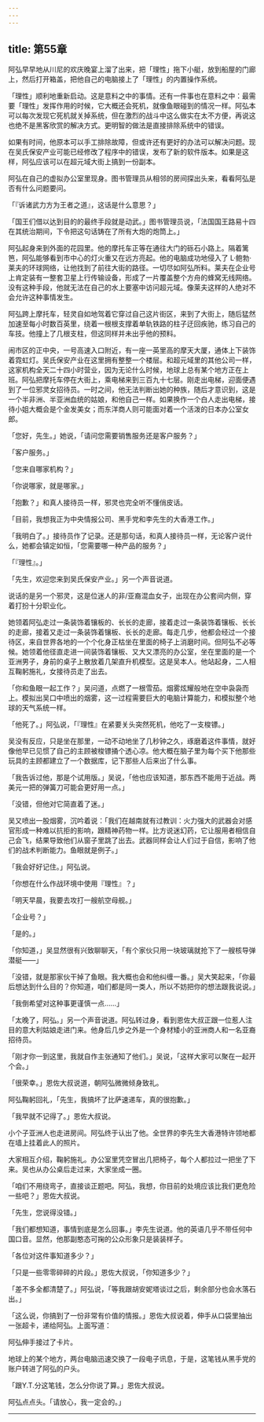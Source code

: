 ```yaml
---
---
---
```

title: 第55章
---

阿弘早早地从川尼的欢庆晚宴上溜了出来，把「理性」拖下小艇，放到船屋的门廊上，然后打开箱盖，把他自己的电脑接上了「理性」的内置操作系统。

「理性」顺利地重新启动。这是意料之中的事情。还有一件事也在意料之中：最需要「理性」发挥作用的时候，它大概还会死机，就像鱼眼碰到的情况一样。阿弘本可以每次发现它死机就关掉系统，但在激烈的战斗中这么做实在太不方便，再说这也绝不是黑客欣赏的解决方式。更明智的做法是直接排除系统中的错误。

如果有时间，他原本可以手工排除故障，但或许还有更好的办法可以解决问题。现在吴氏保安产业可能已经修改了程序中的错误，发布了新的软件版本。如果是这样，阿弘应该可以在超元域大街上搞到一份副本。

阿弘在自己的虚拟办公室里现身。图书管理员从相邻的房间探出头来，看看阿弘是否有什么问题要问。

「『诉诸武力方为王者之道』，这话是什么意思？」

「国王们借以达到目的的最终手段就是动武。」图书管理员说，「法国国王路易十四在其统治期间，下令把这句话铸在了所有大炮的炮筒上。」

阿弘起身来到外面的花园里。他的摩托车正等在通往大门的砾石小路上。隔着篱笆，阿弘能够看到市中心的灯火重又在远方亮起。他的电脑成功地侵入了 L·鲍勃·莱夫的环球网络，让他找到了前往大街的路径。一切尽如阿弘所料。莱夫在企业号上肯定装有一整套卫星上行传输设备，形成了一片覆盖整个方舟的蜂窝无线网络。没有这种手段，他就无法在自己的水上要塞中访问超元域。像莱夫这样的人绝对不会允许这种事情发生。

阿弘跨上摩托车，轻灵自如地驾着它穿过自己这片街区，来到了大街上，随后猛然加速至每小时数百英里，绕着一根根支撑着单轨铁路的柱子迂回疾驰，练习自己的车技。他撞上了几根支柱，但这同样并未出乎他的预料。

闹市区的正中央，一号高速入口附近，有一座一英里高的摩天大厦，通体上下装饰着霓虹灯。吴氏保安产业在这里拥有整整一个楼层。和超元域里的其他公司一样，这家机构全天二十四小时营业，因为无论什么时候，地球上总有某个地方正在上班。阿弘把摩托车停在大街上，乘电梯来到三百九十七层。刚走出电梯，迎面便遇到了一位邪灵女招待员。一时之间，他无法判断出她的种族，随后才意识到，这是一个半非洲、半亚洲血统的姑娘，和他自己一样。如果换作一个白人走出电梯，接待小姐大概会是个金发美女；而东洋商人则可能面对着一个活泼的日本办公室女郎。

「您好，先生。」她说，「请问您需要销售服务还是客户服务？」

「客户服务。」

「您来自哪家机构？」

「你说哪家，就是哪家。」

「抱歉？」和真人接待员一样，邪灵也完全听不懂俏皮话。

「目前，我想我正为中央情报公司、黑手党和李先生的大香港工作。」

「我明白了。」接待员作了记录。还是那句话，和真人接待员一样，无论客户说什么，她都会镇定如恒，「您需要哪一种产品的服务？」

「『理性』。」

「先生，欢迎您来到吴氏保安产业。」另一个声音说道。

说话的是另一个邪灵，这是位迷人的非/亚裔混血女子，出现在办公套间内侧，穿着打扮十分职业化。

她领着阿弘走过一条装饰着镶板的、长长的走廊，接着走过一条装饰着镶板、长长的走廊，接着又走过一条装饰着镶板、长长的走廊。每走几步，他都会经过一个接待区，来自世界各地的一个个化身正枯坐在里面的椅子上消磨时间。但阿弘不必等候。她领着他径直走进一间装饰着镶板、又大又漂亮的办公室，坐在里面的是一个亚洲男子，身前的桌子上散放着几架直升机模型。这是吴本人。他站起身，二人相互鞠躬施礼，女接待员走了出去。

「你和鱼眼一起工作？」吴问道，点燃了一根雪茄。烟雾炫耀般地在空中袅袅而上。模拟出吴口中喷出的烟雾，这一过程需要巨大的电脑计算能力，和模拟整个地球的天气系统一样。

「他死了。」阿弘说，「『理性』在紧要关头突然死机，他吃了一支梭镖。」

吴没有反应，只是坐在那里，一动不动地坐了几秒钟之久，琢磨着这件事情，就好像他早已见惯了自己的主顾被梭镖捅个透心凉。他大概在脑子里为每个买下他那些玩具的主顾都建立了一个数据库，记下那些人后来出了什么事。

「我告诉过他，那是个试用版。」吴说，「他也应该知道，那东西不能用于近战。两美元一把的弹簧刀可能会更好用一点。」

「没错，但他对它简直着了迷。」

吴又喷出一股烟雾，沉吟着说：「我们在越南就有过教训：火力强大的武器会对感官形成一种难以抗拒的影响，跟精神药物一样。比方说迷幻药，它让服用者相信自己会飞，结果导致他们从窗子里跳了出去。武器同样会让人们过于自信，影响了他们的战术判断能力。鱼眼就是例子。」

「我会好好记住。」阿弘说。

「你想在什么作战环境中使用『理性』？」

「明天早晨，我要去攻打一艘航空母舰。」

「企业号？」

「是的。」

「你知道，」吴显然很有兴致聊聊天，「有个家伙只用一块玻璃就抢下了一艘核导弹潜艇——」

「没错，就是那家伙干掉了鱼眼。我大概也会和他纠缠一番。」吴大笑起来，「你最后想达到什么目的？你知道，咱们都是同一类人，所以不妨把你的想法跟我说说。」

「我倒希望对这种事更谨慎一点……」

「太晚了，阿弘。」另一个声音说道。阿弘转过身，看到恩佐大叔正跟一位惹人注目的意大利姑娘走进门来。他身后几步之外是一个身材矮小的亚洲商人和一名亚裔招待员。

「刚才你一到这里，我就自作主张通知了他们。」吴说，「这样大家可以聚在一起开个会。」

「很荣幸。」恩佐大叔说道，朝阿弘微微倾身致礼。

阿弘鞠躬回礼，「先生，我搞坏了比萨速递车，真的很抱歉。」

「我早就不记得了。」恩佐大叔说。

小个子亚洲人也走进房间。阿弘终于认出了他。全世界的李先生大香港特许领地都在墙上挂着此人的照片。

大家相互介绍，鞠躬施礼。办公室里凭空冒出几把椅子，每个人都拉过一把坐了下来。吴也从办公桌后走过来，大家坐成一圈。

「咱们不用绕弯子，直接谈正题吧。阿弘，我想，你目前的处境应该比我们更危险一些吧？」恩佐大叔说。

「先生，您说得没错。」

「我们都想知道，事情到底是怎么回事。」李先生说道。他的英语几乎不带任何中国口音。显然，他那副憨态可掬的公众形象只是装装样子。

「各位对这件事知道多少？」

「只是一些零零碎碎的片段。」恩佐大叔说，「你知道多少？」

「差不多全都清楚了。」阿弘说，「等我跟胡安妮塔谈过之后，剩余部分也会水落石出。」

「这么说，你搞到了一份非常有价值的情报。」恩佐大叔说着，伸手从口袋里抽出一张超卡，递给阿弘。上面写道：



阿弘伸手接过了卡片。

地球上的某个地方，两台电脑迅速交换了一段电子讯息，于是，这笔钱从黑手党的账户转进了阿弘的户头。

「跟Y.T.分这笔钱，怎么分你说了算。」恩佐大叔说。

阿弘点点头。「请放心，我一定会的。」



* * *